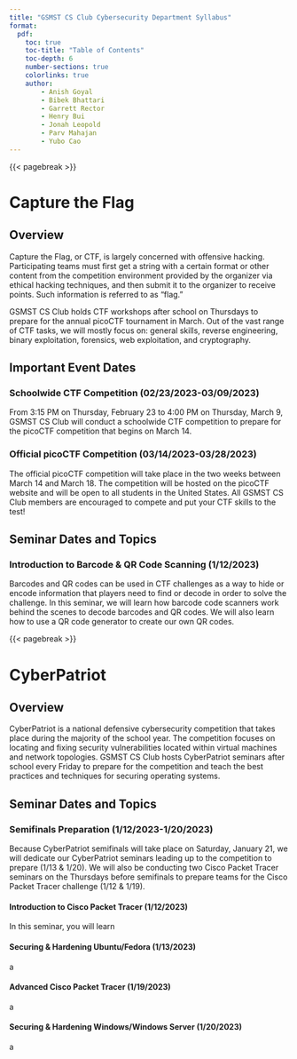 ```yaml
---
title: "GSMST CS Club Cybersecurity Department Syllabus"
format:
  pdf:
    toc: true
    toc-title: "Table of Contents"
    toc-depth: 6
    number-sections: true
    colorlinks: true
    author: 
        - Anish Goyal
        - Bibek Bhattari
        - Garrett Rector 
        - Henry Bui
        - Jonah Leopold
        - Parv Mahajan
        - Yubo Cao
---
```

{{< pagebreak >}}

# Capture the Flag
## Overview
Capture the Flag, or CTF, is largely concerned with offensive hacking. Participating teams must first get a string with a certain format or other content from the competition environment provided by the organizer via ethical hacking techniques, and then submit it to the organizer to receive points. Such information is referred to as "flag."

GSMST CS Club holds CTF workshops after school on Thursdays to prepare for the annual picoCTF tournament in March. Out of the vast range of CTF tasks, we will mostly focus on: general skills, reverse engineering, binary exploitation, forensics, web exploitation, and cryptography.

## Important Event Dates
### Schoolwide CTF Competition (02/23/2023-03/09/2023)
From 3:15 PM on Thursday, February 23 to 4:00 PM on Thursday, March 9, GSMST CS Club will conduct a schoolwide CTF competition to prepare for the picoCTF competition that begins on March 14.

### Official picoCTF Competition (03/14/2023-03/28/2023)
The official picoCTF competition will take place in the two weeks between March 14 and March 18. The competition will be hosted on the picoCTF website and will be open to all students in the United States. All GSMST CS Club members are encouraged to compete and put your CTF skills to the test!

## Seminar Dates and Topics
### Introduction to Barcode & QR Code Scanning (1/12/2023)
Barcodes and QR codes can be used in CTF challenges as a way to hide or encode information that players need to find or decode in order to solve the challenge. In this seminar, we will learn how barcode code scanners work behind the scenes to decode barcodes and QR codes. We will also learn how to use a QR code generator to create our own QR codes.

{{< pagebreak >}}

# CyberPatriot
## Overview
CyberPatriot is a national defensive cybersecurity competition that takes place during the majority of the school year. The competition focuses on locating and fixing security vulnerabilities located within virtual machines and network topologies. GSMST CS Club hosts CyberPatriot seminars after school every Friday to prepare for the competition and teach the best practices and techniques for securing operating systems.

## Seminar Dates and Topics
### Semifinals Preparation (1/12/2023-1/20/2023)
Because CyberPatriot semifinals will take place on Saturday, January 21, we will dedicate our CyberPatriot seminars leading up to the competition to prepare (1/13 & 1/20). We will also be conducting two Cisco Packet Tracer seminars on the Thursdays before semifinals to prepare teams for the Cisco Packet Tracer challenge (1/12 & 1/19).

#### Introduction to Cisco Packet Tracer (1/12/2023)
In this seminar, you will learn 

#### Securing & Hardening Ubuntu/Fedora (1/13/2023)
a

#### Advanced Cisco Packet Tracer (1/19/2023)
a

#### Securing & Hardening Windows/Windows Server (1/20/2023)
a

